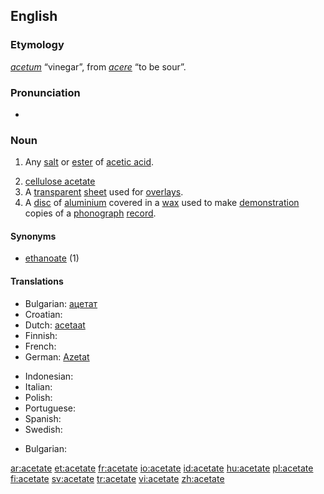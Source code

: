 {{also|acétate}}
==English==
{{wikipedia}}

===Etymology===
{{etyl|la}} ''[[acetum]]'' “vinegar”, from ''[[acere]]'' “to be sour”.

===Pronunciation===
* {{audio|en-us-acetate.ogg|Audio (US)}}

===Noun===
{{en-noun}}

# {{organic chemistry}} Any [[salt]] or [[ester]] of [[acetic acid]].
# [[cellulose acetate]]
# A [[transparent]] [[sheet]] used for [[overlay]]s.
# A [[disc]] of [[aluminium]] covered in a [[wax]] used to make [[demonstration]] copies of a [[phonograph]] [[record]].

====Synonyms====
* [[ethanoate]] (1)

====Translations====
{{trans-top|salt or ester of acetic acid}}
* Bulgarian: [[ацетат]] {{m}}
* Croatian: {{t-|hr|acetat}}
* Dutch: [[acetaat]]
* Finnish: {{t-|fi|asetaatti}}
* French: {{t+|fr|acétate}}
* German: [[Azetat]] {{n}}
{{trans-mid}}
* Indonesian: {{t-|id|asetat|xs=Indonesian}}
* Italian: {{t+|it|acetato|m}}
* Polish: {{t+|pl|octan}}
* Portuguese: {{t-|pt|acetato}}
* Spanish: {{t-|es|acetato}}
* Swedish: {{t+|sv|acetat}}
{{trans-bottom}}

{{trans-top|cellulose acetate}}
* Bulgarian: {{t|bg|ацетатна целулоза}}
{{trans-mid}}
{{trans-bottom}}

{{trans-top|transparent overlay sheet}}
{{trans-mid}}
{{trans-bottom}}

{{trans-top|aluminium disc covered in wax}}
{{trans-mid}}
{{trans-bottom}}

[[ar:acetate]]
[[et:acetate]]
[[fr:acetate]]
[[io:acetate]]
[[id:acetate]]
[[hu:acetate]]
[[pl:acetate]]
[[fi:acetate]]
[[sv:acetate]]
[[tr:acetate]]
[[vi:acetate]]
[[zh:acetate]]